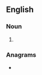 ==English==

===Noun===
{{head|en|noun plural form}}

# {{plural of|blooper|lang=en}}

===Anagrams===
* {{l|en|proboles}}